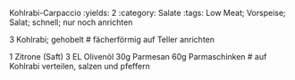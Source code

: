 Kohlrabi-Carpaccio
:yields: 2
:category: Salate
:tags: Low Meat; Vorspeise; Salat; schnell; nur noch anrichten

3 Kohlrabi; gehobelt
# fächerförmig auf Teller anrichten

1 Zitrone (Saft)
3 EL Olivenöl
30g Parmesan
60g Parmaschinken
# auf Kohlrabi verteilen, salzen und pfeffern
